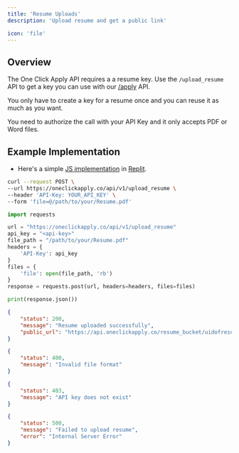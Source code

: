 ```yaml
---
title: 'Resume Uploads'
description: 'Upload resume and get a public link'

icon: 'file'
---
```


## Overview
The One Click Apply API requires a a resume key. Use the `/upload_resume` API to get a key you can use with our [/apply](https://docs.oneclickapply.co/api-reference/endpoint/apply) API. 

You only have to create a key for a resume once and you can reuse it as much as you want.

You need to authorize the call with your API Key and it only accepts PDF or Word files.

## Example Implementation
- Here's a simple [JS implementation](https://replit.com/@Marvy101/OCA-uploadresume-JS) in [Replit](https://replit.com).

<RequestExample>

```bash cURL
curl --request POST \
--url https://oneclickapply.co/api/v1/upload_resume \
--header 'API-Key: YOUR_API_KEY' \
--form 'file=@/path/to/your/Resume.pdf'
```

```python Python
import requests

url = "https://oneclickapply.co/api/v1/upload_resume"
api_key = "<api-key>"
file_path = "/path/to/your/Resume.pdf"
headers = {
    'API-Key': api_key
}
files = {
    'file': open(file_path, 'rb')
}
response = requests.post(url, headers=headers, files=files)

print(response.json())
```
</RequestExample>

<ResponseExample>

```json 200
{
    "status": 200,
    "message": "Resume uploaded successfully",
    "public_url": "https://api.oneclickapply.co/resume_bucket/uidofresume"
}
```
```json 400
{
    "status": 400,
    "message": "Invalid file format"
}
```
```json 403
{
    "status": 403,
    "message": "API key does not exist"
}
```
```json 500
{
    "status": 500,
    "message": "Failed to upload resume",
    "error": "Internal Server Error"
}
```
</ResponseExample>
